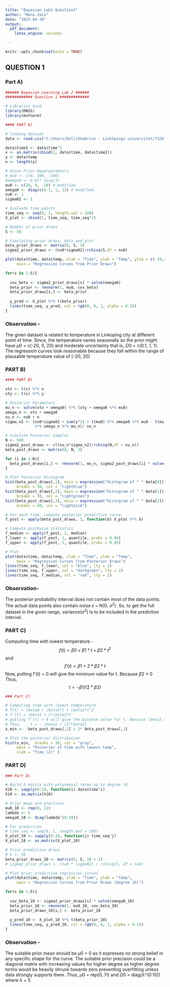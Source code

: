```yaml
---
title: "Bayesian Lab2 Question1"
author: "Manu Jain"
date: "2025-04-30"
output:
  pdf_document:
    latex_engine: xelatex

---
```


```r
knitr::opts_chunk$set(echo = TRUE)
```

## QUESTION 1

### Part A)
```r
###### Bayesian Learning Lab 2 ######
############ Question 1 #############

# Libraries Used 
library(MASS)
library(mvtnorm)

#### PART A) 

# loading dataset
data <- read.csv("C:/Users/Dell/OneDrive - Linköpings universitet/732A73 Bayesian Learning/Labs/Lab2/temp_linkoping.csv")

data$time2 <- data$time^2
x <- as.matrix(cbind(1, data$time, data$time2))
y <- data$temp
n <- length(y)

# Given Prior Hyperparamters
# mu0 <- c(0, 100, -100)
#omega0 <- 0.01* diag(3)
mu0 <- c(20, 0, -20) # modified
omega0 <- diag(c(0.1, 1, 1)) # modified
nu0 <- 1
sigma02 <- 1

# Evaluate time points
time_seq <- seq(0, 1, length.out = 100)
X_plot <- cbind(1, time_seq, time_seq^2)

# Number of prior draws
S <- 50

# Simulating prior draws, beta and plot
beta_prior_draws <- matrix(0, S, 3)
sigma2_prior_draws <- (nu0*sigma02)/rchisq(S,df = nu0)

plot(data$time, data$temp, xlab = "Time", ylab = "Temp", ylim = c(-30,40),
     main = "Regression Curves from Prior Draws")

for(s in 1:S){
  
  cov_beta <- sigma2_prior_draws[s] * solve(omega0)
  beta_prior <- rmvnorm(1, mu0, cov_beta)
  beta_prior_draws[s,] <- beta_prior
  
  y_pred <- X_plot %*% t(beta_prior)
  lines(time_seq, y_pred, col = rgb(0, 0, 1, alpha = 0.2))
}

```

### Observation - 
The given dataset is related to temperature in Linkoping city at different point 
of time. Since, the temperature varies seasonally so the prior might have 
$\mu0$ = c(-20, 0, 20) and moderate uncertainty that is, $\Omega0$ = c(0.1, 1, 1). 
The regression curves look reasonable because they fall within the range of 
plausable temperature value of [-20, 20]

### PART B)
```r

#### PART B)

xtx <- t(x) %*% x
xty <- t(x) %*% y

# Posterior Parameters
mu_n <- solve(xtx + omega0) %*% (xty + omega0 %*% mu0)
omega_n <- xtx + omega0
nu_n <- nu0 + n
sigma_n2 <- (nu0*sigma02 + sum(y^2) + t(mu0) %*% omega0 %*% mu0 - t(mu_n) 
             %*% omega_n %*% mu_n)/ nu_n

# Simulate Posterior Samples
N <- 500
sigma2_post_draws <- c((nu_n*sigma_n2)/rchisq(N,df = nu_n))
beta_post_draws <- matrix(0, N, 3)

for (i in 1:N){
  beta_post_draws[i,] <- rmvnorm(1, mu_n, sigma2_post_draws[i] * solve(omega_n))
}

# Plot Posterior Histogram
hist(beta_post_draws[,1], main = expression("Histogram of " * beta[0]), 
     breaks = 30, col = "lightblue")
hist(beta_post_draws[,2], main = expression("Histogram of " * beta[1]), 
     breaks = 30, col = "lightgreen")
hist(beta_post_draws[,3], main = expression("Histogram of " * beta[2]), 
     breaks = 30, col = "lightpink")

# For each time, compute posterior predictive curve
f_post <- apply(beta_post_draws, 1, function(b) X_plot %*% b)

# Compute pointwise statistics
f_median <- apply(f_post, 1, median)
f_lower <- apply(f_post, 1, quantile, probs = 0.05)
f_upper <- apply(f_post, 1, quantile, probs = 0.95)

# Plot
plot(data$time, data$temp, xlab = "Time", ylab = "Temp",
     main = "Regression Curves from Posterior Draws")
lines(time_seq, f_lower, col = "blue", lty = 2)
lines(time_seq, f_upper, col = "darkgreen", lty = 2)
lines(time_seq, f_median, col = "red", lty = 2)

```

### Observation-
The posterior probability interval does not contain most of the data points. The 
actual data points also contain noise $\epsilon$ ~ N(0, $\sigma^2$). So, to get the full
dataset in the given range, variance($\sigma^2$) is to be included in the prediction 
interval.

### PART C)

Computing time with lowest temperature -
$$ f(t) = \beta0 + \beta1*t + \beta2*t^2$$ 
and
$$ f'(t) = \beta1 + 2*\beta2*t $$ 
Now, putting f'(t) = 0 will give the minimum value for t. Because $\beta2$ > 0
Thus,    $$t = - \beta1 / (2*\beta2)$$

```r
### Part C)

# Computing time with lowest temperature -
# f(t) = \beta0 + \beta1*t + \beta2*t^2
# f'(t) = \beta1 + 2*\beta2*t
# putting f'(t) = 0 will give the minimum value for t. Because \beta2 > 0
# Thus,    t = - \beta1 / (2*\beta2)
x_min <- -beta_post_draws[,2] / 2* beta_post_draws[,3]

# Plot the posterior distribution
hist(x_min,  breaks = 30, col = "gray", 
     main = "Posterior of time with lowest temp",
     xlab = "Time (x̃)" )

```

### PART D)

```r
### Part D)

# Build X matrix with polynomial terms up to degree 10
X10 <- sapply(0:10, function(i) data$time^i)
X10 <- as.matrix(X10)

# Prior mean and precision
mu0_10 <- rep(0, 11)
lambda <- 5
omega0_10 <- diag(lambda^(0:10))

# For prediction
# time_seq <- seq(0, 1, length.out = 100)
X_plot_10 <- sapply(0:10, function(j) time_seq^j)
X_plot_10 <- as.matrix(X_plot_10)

# Prior predictive draws
# S <- 50
beta_prior_draws_10 <- matrix(0, S, 10 + 1)
# sigma2_prior_draws <- (nu0 * sigma02) / rchisq(S, df = nu0)

# Plot prior predictive regression curves
plot(data$time, data$temp, xlab = "Time", ylab = "Temp",
     main = "Regression Curves from Prior Draws (Degree 10)")

for(s in 1:S){
  
  cov_beta_10 <- sigma2_prior_draws[s] * solve(omega0_10)
  beta_prior_10 <- rmvnorm(1, mu0_10, cov_beta_10)
  beta_prior_draws_10[s,] <- beta_prior_10
  
  y_pred_10 <- X_plot_10 %*% t(beta_prior_10)
  lines(time_seq, y_pred_10, col = rgb(0, 0, 1, alpha = 0.2))
}

```

### Observation -
The suitable prior mean should be $\mu0$ = 0 as it expresses no strong belief in any
specific shape for the curve. The suitable prior precision could be a diagonal matrix
with increasing values for higher degree as higher degree terms would be heavily 
shrunk towards zero preventing overfitting unless data strongly supports them. Thus, 
$\mu0$ = rep(0, 11) and $\Omega0$ = diag($\lambda$^(0:10)) where $\lambda$ = 5 




